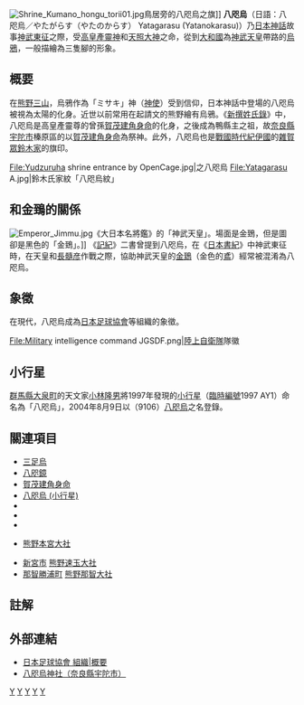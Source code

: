 [[File:Shrine_Kumano_hongu_torii01.jpg|thumb]]鳥居旁的八咫烏之旗]]
'''八咫烏'''{{notetag|1={{標音|字=咫|注音=ㄓˇ|拼音=zhǐ|同音字=止}}}}（日語：八咫烏／やたがらす（やたのからす） Yatagarasu (Yatanokarasu)）乃[[日本神話|日本神話]]故事[[神武東征|神武東征]]之際，受[[高皇產靈神|高皇產靈神]]和[[天照大神|天照大神]]之命，從{{link-ja|熊野國造|熊野国造|熊野國}}到[[大和國|大和國]]為[[神武天皇|神武天皇]]帶路的[[烏鴉|烏鴉]]，一般描繪為三隻腳的形象。

== 概要 ==
在[[熊野三山|熊野三山]]，烏鴉作為「ミサキ」神（[[神使|神使]]）受到信仰，日本神話中登場的八咫烏被視為太陽的化身。近世以前常用在起請文的熊野{{link-ja|熊野牛王符|熊野牛王符|牛玉寶印}}繪有烏鴉。《[[新撰姓氏錄|新撰姓氏錄]]》中，八咫烏是高皇產靈尊的曾孫[[賀茂建角身命|賀茂建角身命]]的化身，之後成為鴨縣主之祖，故[[奈良縣|奈良縣]][[宇陀市|宇陀市]]榛原區的{{link-ja|八咫烏神社|八咫烏神社}}以[[賀茂建角身命|賀茂建角身命]]為祭神。此外，八咫烏也是[[戰國_(日本)|戰國時代]][[紀伊國|紀伊國]]的[[雜賀眾|雜賀眾]][[鈴木氏|鈴木家]]的旗印。

<gallery>
File:Yudzuruha shrine entrance by OpenCage.jpg|{{link-ja|弓弦羽神社|弓弦羽神社}}之八咫烏
File:Yatagarasu A.jpg|鈴木氏家紋「八咫烏紋」
</gallery>

== 和金鵄的關係 ==
[[File:Emperor_Jimmu.jpg|thumb]]《大日本名將鑑》的「神武天皇」。場面是金鵄，但是圖卻是黑色的「金鵄」。]]
《[[記紀|記紀]]》二書曾提到八咫烏，在《[[日本書紀|日本書紀]]》中神武東征時，在天皇和[[長髓彦|長髓彦]]作戰之際，協助神武天皇的[[金鵄|金鵄]]（金色的[[鳶|鳶]]）經常被混淆為八咫烏。

== 象徵 ==
在現代，八咫烏成為[[日本足球協會|日本足球協會]]等組織的象徵。

<gallery>
<!-- 注释出：File:JFA Logo.svg|[[日本國家足球隊|日本國家足球隊]]隊徽 -->
File:Military intelligence command JGSDF.png|[[陸上自衛隊|陸上自衛隊]]{{link-ja|陸上自衛隊中央情報隊|中央情報隊|中央情報隊}}隊徽
<!-- 注释：File:Japan Football Association new logo.png|[[日本足球協會|日本足球協會]]徽章 -->
</gallery>

== 小行星 ==
[[群馬縣|群馬縣]][[大泉町|大泉町]]的天文家[[小林隆男|小林隆男]]將1997年發現的[[小行星|小行星]]（[[天文學臨時編號|臨時編號]]1997 AY1）命名為「八咫烏」，2004年8月9日以（9106）[[八咫烏_(小行星)|八咫烏]]之名登錄。

== 關連項目 ==
{{Portal box|日本|神道}}
* [[三足烏|三足烏]]
* [[八咫鏡|八咫鏡]]
* [[賀茂建角身命|賀茂建角身命]]
* [[八咫烏_(小行星)|八咫烏 (小行星)]]
* {{link-ja|弓弦羽神社|弓弦羽神社}}
* {{link-ja|等彌神社|等彌神社}}
* {{link-ja|鴉宮|鴉宮}}
* {{link-ja|本宮町 (和歌山縣)|本宮町_(和歌山県)}} [[熊野本宮大社|熊野本宮大社]]
* [[新宮市|新宮市]] [[熊野速玉大社|熊野速玉大社]]
* [[那智勝浦町|那智勝浦町]] [[熊野那智大社|熊野那智大社]]

==註解==
{{notefoot}}

== 外部連結 ==
{{commons|Category:Yatagarasu}}
*[http://www.jfa.or.jp/ 日本足球協會 組織|概要]{{Wayback|url=http://www.jfa.or.jp/ |date=20110224075930 }}
*[http://www.yatagarasujinja.net/ 八咫烏神社（奈良縣宇陀市）]{{Wayback|url=http://www.yatagarasujinja.net/ |date=20100912141406 }}

[[Category:日本神話|Y]]
[[Category:日本神祇|Y]]
[[Category:神話傳說中的烏鴉|Y]]
[[Category:靈獸|Y]]
[[Category:日本傳說生物|Y]]